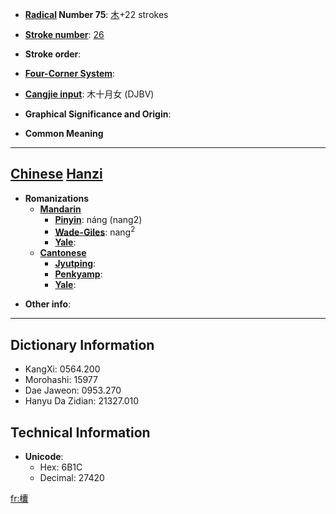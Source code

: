 * '''[[Wiktionary:Chinese radical index| Radical]] Number 75''': [[Wiktionary:Chinese radical index 木|木]]+22 strokes

* '''[[Wiktionary:Chinese total strokes index|Stroke number]]''': [[Wiktionary:Chinese total strokes index 26|26]]

* '''Stroke order''': 

* '''[[Wiktionary:Chinese four corner index|Four-Corner System]]''': 

* '''[[Wiktionary:Chinese Cangjie index|Cangjie input]]''': 木十月女 (DJBV)

* '''Graphical Significance and Origin''': 

* '''Common Meaning'''

----

== [[Chinese]] [[Hanzi]] ==

* '''Romanizations'''
** '''[[Mandarin]]'''
*** '''[[Pinyin]]''': náng (nang2)
*** '''[[Wade-Giles]]''': nang<sup>2</sup>
*** '''[[Yale]]''': 
** '''[[Cantonese]]'''
*** '''[[Jyutping]]''':
*** '''[[Penkyamp]]''': 
*** '''[[Yale]]''': 

* '''Other info''': 

----

== Dictionary Information ==

* KangXi: 0564.200
* Morohashi: 15977
* Dae Jaweon: 0953.270
* Hanyu Da Zidian: 21327.010

== Technical Information ==

* '''Unicode''':
** Hex: 6B1C
** Decimal: 27420

[[fr:欜]]